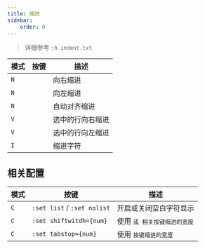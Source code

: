 ```yaml
---
title: 缩进
sidebar:
    order: 0
---
```



> 详细参考 `:h indent.txt`

| 模式 | 按键                                | 描述             |
| ---- | ----------------------------------- | ---------------- |
| `N`  | <Kbd linux=">" /> <Kbd linux=">" /> | 向右缩进         |
| `N`  | <Kbd linux="<" /> <Kbd linux="<" /> | 向左缩进         |
| `N`  | <Kbd linux="=" />                   | 自动对齐缩进     |
| `V`  | <Kbd linux=">" />                   | 选中的行向右缩进 |
| `V`  | <Kbd linux="<" />                   | 选中的行向左缩进 |
| `I`  | <Kbd linux="Tab" />                 | 缩进字符         |

## 相关配置

| 模式 | 按键                        | 描述                                                           |
| ---- | --------------------------- | -------------------------------------------------------------- |
| `C`  | `:set list` / `:set nolist` | 开启或关闭空白字符显示                                         |
| `C`  | `:set shiftwitdh={num}`     | 使用 <Kbd linux="<" /> 或 <Kbd linux=">" /> 相关按键缩进的宽度 |
| `C`  | `:set tabstop={num}`        | 使用 <Kbd linux="Tab" />按键缩进的宽度                         |
